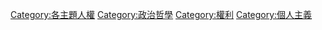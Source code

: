 {{Commonscat|Civil rights}}

[[Category:各主題人權|Category:各主題人權]]
[[Category:政治哲學|Category:政治哲學]]
[[Category:權利|Category:權利]]
[[Category:個人主義|Category:個人主義]]